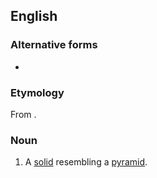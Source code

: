 ==English==

===Alternative forms===
* {{l|en|pyramoid}}

===Etymology===
From {{suffix|en|pyramid|oid}}.

===Noun===
{{en-noun}}

# {{lb|en|geometry}} A [[solid]] resembling a [[pyramid]].
#: {{rfquotek|en|Barlow}}